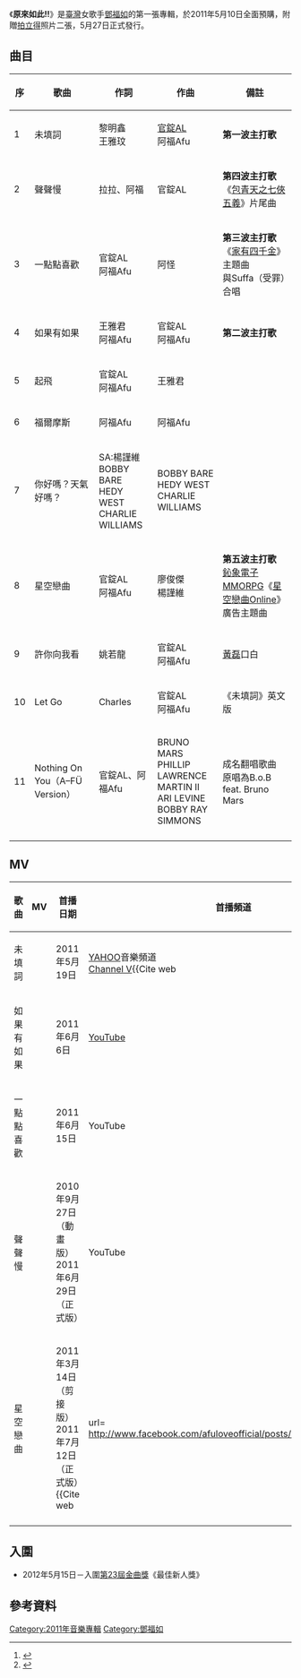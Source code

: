 {{不是|原來如此}}
{{Album infobox
| Name = 原來如此!!
| Type = [[專輯|專輯]]
| Artist = [[鄧福如|鄧福如]]
| Cover = 
| Released = 2011年5月27日
| Recorded =
| Genre = 國語流行
| Length = 44分38秒
| Label = [[豐華唱片|豐華唱片]]
| Number =
| Producer = [[何官錠|何官錠]]
| Reviews =
| This album = '''原來如此!!'''<br>（2011年）
| Next album = [[你好，哈波尼斯|你好，哈波尼斯]]<br>（2012年）
}}
《'''原來如此!!'''》是[[臺灣|臺灣]]女歌手[[鄧福如|鄧福如]]的第一張專輯，於2011年5月10日全面預購，附贈[[拍立得|拍立得]]照片二張，5月27日正式發行。

== 曲目 ==

{| class="wikitable"
!序!!歌曲!!作詞!!作曲!!備註
|-
| 1 || 未填詞 || 黎明鑫<br>王雅玟 || [[:何官錠|官錠AL]]<br>阿福Afu || '''第一波主打歌'''<br>
|-
| 2 || 聲聲慢 || 拉拉、阿福 || 官錠AL || '''第四波主打歌'''<br>《[[包青天之七俠五義|包青天之七俠五義]]》片尾曲
|-
| 3 || 一點點喜歡 || 官錠AL<br>阿福Afu || 阿怪 || '''第三波主打歌'''<br>《[[家有四千金|家有四千金]]》主題曲<br>與Suffa（受罪）合唱
|-
| 4 || 如果有如果 || 王雅君<br>阿福Afu || 官錠AL<br>阿福Afu || '''第二波主打歌'''<br>
|-
| 5 || 起飛 || 官錠AL<br>阿福Afu || 王雅君 || 
|-
| 6 || 福爾摩斯 || 阿福Afu || 阿福Afu || 
|-
| 7 || 你好嗎？天氣好嗎？|| SA:楊謹維<br>BOBBY BARE<br>HEDY WEST<br>CHARLIE WILLIAMS || BOBBY BARE<br>HEDY WEST<br>CHARLIE WILLIAMS || 
|-
| 8 || 星空戀曲 || 官錠AL<br>阿福Afu || 廖俊傑<br>楊謹維 || '''第五波主打歌'''<br>[[鈊象電子|鈊象電子]][[MMORPG|MMORPG]]《[[星空戀曲Online|星空戀曲Online]]》廣告主題曲
|-
| 9 || 許你向我看 || 姚若龍 || 官錠AL<br>阿福Afu || [[黃磊|黃磊]]口白
|-
| 10 || Let Go || Charles || 官錠AL<br>阿福Afu || 《未填詞》英文版
|-
| 11 || Nothing On You（A–FÜ Version） || 官錠AL、阿福Afu || BRUNO MARS<br>PHILLIP LAWRENCE<br>MARTIN II<br>ARI LEVINE<br>BOBBY RAY SIMMONS || 成名翻唱歌曲<br>原唱為B.o.B feat. Bruno Mars
|-
|}

== MV ==

{| class="wikitable"
!歌曲!!MV!!首播日期!!首播頻道!!導演!!備註
|-
| 未填詞 ||{{youtube|-8fHZj2PjI0|MV}}|| 2011年5月19日 || [[YAHOO|YAHOO]]音樂頻道<br>[[Channel_V|Channel V]]<ref>{{Cite web
| url= http://www.facebook.com/afuloveofficial/posts/200391903339569
| title= 阿福Afu 樂福星球Official
| accessdate= 2011-05-19
| author= 阿福Afu 樂福星球Official
| authorlink= http://www.facebook.com/afuloveofficial
| work= [[facebook|facebook]]
}}</ref> || [[比爾賈|比爾賈]] || 
|-
| 如果有如果 ||{{youtube|EEDKy3rhZaw|MV}}|| 2011年6月6日 || [[YouTube|YouTube]] || 張清峰 || 
|-
| 一點點喜歡 ||{{youtube|fg4Xc4trG9A|MV}}|| 2011年6月15日 || YouTube || [[比爾賈|比爾賈]] || 
|-
|聲聲慢 ||{{youtube|nHkIX_YJE_s|動畫版}}<br>{{youtube|w5hYlMPqivw|MV}} ||2010年9月27日（動畫版）<br>2011年6月29日（正式版） || YouTube || 李元君（動畫版）<ref>{{youtube|nHkIX_YJE_s|阿福-聲聲慢 完整版MV}}</ref><br>bounce（正式版）<ref>{{youtube|w5hYlMPqivw|鄧福如(阿福) 聲聲慢 完整版MV}}</ref> || 
|-

| 星空戀曲 ||{{youtube|49y3e0__fHs|剪接版MV}}<br>{{youtube|0BUphSdjPEw|正式版MV}} ||2011年3月14日（剪接版）<br>2011年7月12日（正式版）<ref>{{Cite web
| url= http://www.facebook.com/afuloveofficial/posts/232769393420577
| title= 阿福Afu 樂福星球Official
| accessdate= 2011-07-12
| author= 阿福Afu 樂福星球Official
| authorlink= http://www.facebook.com/afuloveofficial
| work= [[facebook|facebook]]
}}</ref> || YouTube<br>Channel V（正式版） || 范揚仲（剪接版） || 由全國百大正妹演出<br>剪接版由百大正妹演出片段所剪輯而成
|-
|}

==入圍==
*2012年5月15日－入圍[[第23屆金曲獎|第23屆金曲獎]]《最佳新人獎》

== 參考資料 ==
<references/>

{{鄧福如}}

[[Category:2011年音樂專輯|Category:2011年音樂專輯]]
[[Category:鄧福如|Category:鄧福如]]